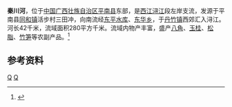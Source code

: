 {{Infobox River
  | river_name      = 秦川河
  | image_name      =
  | image_size      = 
  | caption         = 
  | origin          = [[广西壮族自治区|广西壮族自治区]][[平南县|平南县]][[同和镇_(平南县)|同和镇]]活步村三田冲
  | mouth           = 广西壮族自治区平南县[[丹竹镇|丹竹镇]][[浔江|浔江]]{{coord|23|28|06|N|110|31|11|E}}
  | basin_countries = 广西平南县
  | length          = 42 km
  | elevation       = 
  | mouth_elevation = 
  | discharge       = 
  | watershed       = 280 km<sup>2</sup>
}}
'''秦川河'''，位于[[中国|中国]][[广西壮族自治区|广西壮族自治区]][[平南县|平南县]]东部，是[[西江|西江]][[浔江|浔江]]段左岸支流，发源于平南县[[同和镇_(平南县)|同和镇]]活步村三田冲，向南流经[[东平水库|东平水库]]、[[东华乡_(平南县)|东华乡]]，于[[丹竹镇|丹竹镇]]西郊汇入浔江。河长42千米，流域面积280平方千米。流域内物产丰富，盛产[[八角|八角]]、[[玉桂|玉桂]]、[[松脂|松脂]]、[[竹笋|竹笋]]等农副产品。<ref name="中国河湖大典">{{cite book zh |author=《[[中国河湖大典|中国河湖大典]]》编纂委员会 |title=《中国河湖大典·珠江卷》 |format=M |edition=1 |location=北京 |publisher=中国水利水电出版社 |date=2013年1月 |pages=174页 |id= ISBN 978-7-5170-0561-2}}</ref>
==参考资料==
{{reflist}}
[[Category:潯江水系|Q]]
[[Category:广西河流|Q]]